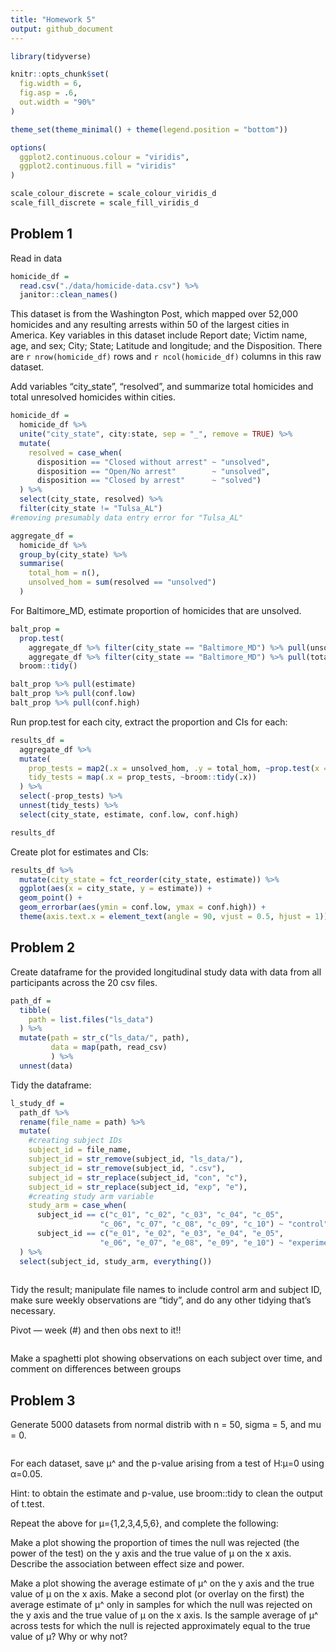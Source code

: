 ```yaml
---
title: "Homework 5"
output: github_document
---
```


```r
library(tidyverse)

knitr::opts_chunk$set(
  fig.width = 6, 
  fig.asp = .6,
  out.width = "90%"
)

theme_set(theme_minimal() + theme(legend.position = "bottom"))

options(
  ggplot2.continuous.colour = "viridis", 
  ggplot2.continuous.fill = "viridis"
)

scale_colour_discrete = scale_colour_viridis_d
scale_fill_discrete = scale_fill_viridis_d
```

## Problem 1

Read in data

```r
homicide_df = 
  read.csv("./data/homicide-data.csv") %>% 
  janitor::clean_names()
```

This dataset is from the Washington Post, which mapped over 52,000 homicides and any resulting arrests within 50 of the largest cities in America. Key variables in this dataset include Report date; Victim name, age, and sex; City; State; Latitude and longitude; and the Disposition. There are `r nrow(homicide_df)` rows and `r ncol(homicide_df)` columns in this raw dataset. 

Add variables "city_state", "resolved", and summarize total homicides and total unresolved homicides within cities. 

```r
homicide_df =
  homicide_df %>% 
  unite("city_state", city:state, sep = "_", remove = TRUE) %>% 
  mutate(
    resolved = case_when(
      disposition == "Closed without arrest" ~ "unsolved",
      disposition == "Open/No arrest"        ~ "unsolved",
      disposition == "Closed by arrest"      ~ "solved")
  ) %>% 
  select(city_state, resolved) %>% 
  filter(city_state != "Tulsa_AL")
#removing presumably data entry error for "Tulsa_AL"

aggregate_df = 
  homicide_df %>% 
  group_by(city_state) %>% 
  summarise(
    total_hom = n(),
    unsolved_hom = sum(resolved == "unsolved")
  )
```

For Baltimore_MD, estimate proportion of homicides that are unsolved. 

```r
balt_prop = 
  prop.test(
    aggregate_df %>% filter(city_state == "Baltimore_MD") %>% pull(unsolved_hom), 
    aggregate_df %>% filter(city_state == "Baltimore_MD") %>% pull(total_hom)) %>% 
  broom::tidy()

balt_prop %>% pull(estimate)
balt_prop %>% pull(conf.low) 
balt_prop %>% pull(conf.high)
```

Run prop.test for each city, extract the proportion and CIs for each:

```r
results_df = 
  aggregate_df %>%
  mutate(
    prop_tests = map2(.x = unsolved_hom, .y = total_hom, ~prop.test(x = .x, n = .y)), 
    tidy_tests = map(.x = prop_tests, ~broom::tidy(.x))
  ) %>% 
  select(-prop_tests) %>% 
  unnest(tidy_tests) %>% 
  select(city_state, estimate, conf.low, conf.high)

results_df
```

Create plot for estimates and CIs:

```r
results_df %>% 
  mutate(city_state = fct_reorder(city_state, estimate)) %>% 
  ggplot(aes(x = city_state, y = estimate)) +
  geom_point() +
  geom_errorbar(aes(ymin = conf.low, ymax = conf.high)) +
  theme(axis.text.x = element_text(angle = 90, vjust = 0.5, hjust = 1))
```

## Problem 2

Create dataframe for the provided longitudinal study data with data from all participants across the 20 csv files. 

```r
path_df = 
  tibble(
    path = list.files("ls_data")
  ) %>% 
  mutate(path = str_c("ls_data/", path),
         data = map(path, read_csv)
         ) %>% 
  unnest(data)
```

Tidy the dataframe:

```r
l_study_df = 
  path_df %>% 
  rename(file_name = path) %>% 
  mutate(
    #creating subject IDs
    subject_id = file_name,
    subject_id = str_remove(subject_id, "ls_data/"),
    subject_id = str_remove(subject_id, ".csv"),
    subject_id = str_replace(subject_id, "con", "c"),
    subject_id = str_replace(subject_id, "exp", "e"),
    #creating study arm variable
    study_arm = case_when(
      subject_id == c("c_01", "c_02", "c_03", "c_04", "c_05", 
                    "c_06", "c_07", "c_08", "c_09", "c_10") ~ "control",
      subject_id == c("e_01", "e_02", "e_03", "e_04", "e_05", 
                    "e_06", "e_07", "e_08", "e_09", "e_10") ~ "experimental")
  ) %>% 
  select(subject_id, study_arm, everything())
  
```


Tidy the result; manipulate file names to include control arm and subject ID, make sure weekly observations are “tidy”, and do any other tidying that’s necessary. 

Pivot --- week (#) and then obs next to it!!

```r

```

Make a spaghetti plot showing observations on each subject over time, and comment on differences between groups

## Problem 3

Generate 5000 datasets from normal distrib with n = 50, sigma = 5, and mu = 0. 

```r

```

For each dataset, save μ^ and the p-value arising from a test of H:μ=0 using α=0.05. 

Hint: to obtain the estimate and p-value, use broom::tidy to clean the output of t.test.

Repeat the above for μ={1,2,3,4,5,6}, and complete the following:

Make a plot showing the proportion of times the null was rejected (the power of the test) on the y axis and the true value of μ on the x axis. Describe the association between effect size and power.

Make a plot showing the average estimate of μ^ on the y axis and the true value of μ on the x axis. Make a second plot (or overlay on the first) the average estimate of μ^ only in samples for which the null was rejected on the y axis and the true value of μ on the x axis. Is the sample average of μ^ across tests for which the null is rejected approximately equal to the true value of μ? Why or why not?
